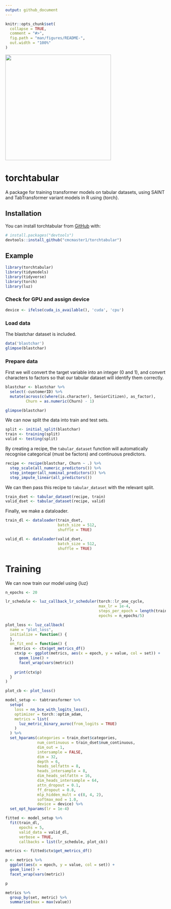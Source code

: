 ```yaml
---
output: github_document
---
```


<!-- README.md is generated from README.Rmd. Please edit that file -->

```r
knitr::opts_chunk$set(
  collapse = TRUE,
  comment = "#>",
  fig.path = "man/figures/README-",
  out.width = "100%"
)
```

<img src="assets/AUSTIN_LOGO_CMYK.png" width="332"/>

# torchtabular

<!-- badges: start -->

<!-- badges: end -->

A package for training transformer models on tabular datasets, using SAINT and TabTransformer variant models in R using {torch}.

## Installation

You can install torchtabular from [GitHub](https://github.com/) with:

``` r
# install.packages("devtools")
devtools::install_github("cmcmaster1/torchtabular")
```

## Example

```r
library(torchtabular)
library(tidymodels)
library(tidyverse)
library(torch)
library(luz)
```

### Check for GPU and assign device

```r
device <- ifelse(cuda_is_available(), 'cuda', 'cpu')
```

### Load data

The blastchar dataset is included.

```r
data('blastchar')
glimpse(blastchar)
```

### Prepare data

First we will convert the target variable into an integer (0 and 1), and convert characters to factors so that our tabular dataset will identify them correctly.

```r
blastchar <- blastchar %>%
  select(-customerID) %>% 
  mutate(across(c(where(is.character), SeniorCitizen), as_factor),
         Churn = as.numeric(Churn) - 1)

glimpse(blastchar)
```

We can now split the data into train and test sets.

```r
split <- initial_split(blastchar)
train <- training(split)
valid <- testing(split)
```

By creating a recipe, the `tabular_dataset` function will automatically recognise categorical (must be factors) and continuous predictors.

```r
recipe <- recipe(blastchar, Churn ~ .) %>%
  step_scale(all_numeric_predictors()) %>%
  step_integer(all_nominal_predictors()) %>% 
  step_impute_linear(all_predictors())
```

We can then pass this recipe to `tabular_dataset` with the relevant split.

```r
train_dset <- tabular_dataset(recipe, train)
valid_dset <- tabular_dataset(recipe, valid)
```

Finally, we make a dataloader.

```r
train_dl <- dataloader(train_dset,
                       batch_size = 512,
                       shuffle = TRUE)

valid_dl <- dataloader(valid_dset,
                       batch_size = 512,
                       shuffle = TRUE)
```

# Training

We can now train our model using {luz}

```r
n_epochs <- 20
```


```r
lr_schedule <- luz_callback_lr_scheduler(torch::lr_one_cycle, 
                                         max_lr = 1e-4,
                                         steps_per_epoch = length(train_dl),
                                         epochs = n_epochs/5)
```

```r
plot_loss <- luz_callback(
  name = "plot_loss",
  initialize = function() {
  },
  on_fit_end = function() {
    metrics <- ctx$get_metrics_df()
    ctx$p <- ggplot(metrics, aes(x = epoch, y = value, col = set)) +
      geom_line() +
      facet_wrap(vars(metric))
    
    print(ctx$p)
  }
)

plot_cb <- plot_loss()
```



```r
model_setup <- tabtransformer %>%
  setup(
    loss = nn_bce_with_logits_loss(),
    optimizer = torch::optim_adam,
    metrics = list(
      luz_metric_binary_auroc(from_logits = TRUE)
    )
  ) %>%
  set_hparams(categories = train_dset$categories,
              num_continuous = train_dset$num_continuous,
              dim_out = 1,
              intersample = FALSE,
              dim = 32,
              depth = 6,
              heads_selfattn = 8,
              heads_intersample = 8,
              dim_heads_selfattn = 16,
              dim_heads_intersample = 64,
              attn_dropout = 0.1,
              ff_dropout = 0.8,
              mlp_hidden_mult = c(8, 4, 2),
              softmax_mod = 1.0,
              device = device) %>%
  set_opt_hparams(lr = 1e-4)
```

```r
fitted <- model_setup %>% 
  fit(train_dl,
      epochs = 5,
      valid_data = valid_dl,
      verbose = TRUE,
      callbacks = list(lr_schedule, plot_cb))
```


```r
metrics <- fitted$ctx$get_metrics_df()

p <- metrics %>% 
  ggplot(aes(x = epoch, y = value, col = set)) + 
  geom_line() + 
  facet_wrap(vars(metric))

p
```

```r
metrics %>% 
  group_by(set, metric) %>% 
  summarise(max = max(value))
```


